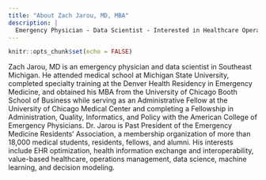 ```yaml
---
title: "About Zach Jarou, MD, MBA"
description: |
  Emergency Physician - Data Scientist - Interested in Healthcare Operations, Quality, Informatics, and Policy
---
```


```r
knitr::opts_chunk$set(echo = FALSE)
```

Zach Jarou, MD is an emergency physician and data scientist in Southeast Michigan. He attended medical school at Michigan State University, completed specialty training at the Denver Health Residency in Emergency Medicine, and obtained his MBA from the University of Chicago Booth School of Business while serving as an Administrative Fellow at the University of Chicago Medical Center and completing a Fellowship in Administration, Quality, Informatics, and Policy with the American College of Emergency Physicians. Dr. Jarou is Past President of the Emergency Medicine Residents’ Association, a membership organization of more than 18,000 medical students, residents, fellows, and alumni. His interests include EHR optimization, health information exchange and interoperability, value-based healthcare, operations management, data science, machine learning, and decision modeling.
